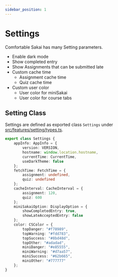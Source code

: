 ```yaml
---
sidebar_position: 1
---
```


# Settings
Comfortable Sakai has many Setting parameters.

- Enable dark mode
- Show completed entry
- Show Assignments that can be submitted late
- Custom cache time
  - Assignment cache time
  - Quiz cache time
- Custom user color
  - User color for miniSakai
  - User color for course tabs


## Setting Class
Settings are defined as exported class `Settings` under [src/features/setting/types.ts](https://github.com/kyoto-u/comfortable-sakai/blob/master/src/features/setting/types.ts).

```typescript title="Settings"
export class Settings {
    appInfo: AppInfo = {
        version: VERSION,
        hostname: window.location.hostname,
        currentTime: CurrentTime,
        useDarkTheme: false
    };
    fetchTime: FetchTime = {
        assignment: undefined,
        quiz: undefined
    };
    cacheInterval: CacheInterval = {
        assignment: 120,
        quiz: 600
    };
    miniSakaiOption: DisplayOption = {
        showCompletedEntry: true,
        showLateAcceptedEntry: false
    };
    color: CSColor = {
        topDanger: "#f78989",
        topWarning: "#fdd783",
        topSuccess: "#8bd48d",
        topOther: "#adadad",
        miniDanger: "#e85555",
        miniWarning: "#d7aa57",
        miniSuccess: "#62b665",
        miniOther: "#777777"
    };
}
```

